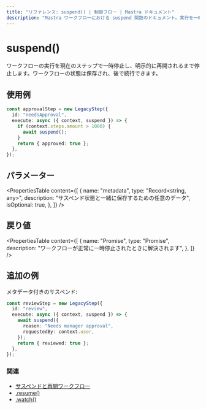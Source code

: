 ```yaml
---
title: "リファレンス: suspend() | 制御フロー | Mastra ドキュメント"
description: "Mastra ワークフローにおける suspend 関数のドキュメント。実行を一時停止し、再開されるまで待機します。"
---
```




# suspend()

ワークフローの実行を現在のステップで一時停止し、明示的に再開されるまで停止します。ワークフローの状態は保存され、後で続行できます。



## 使用例

```typescript
const approvalStep = new LegacyStep({
  id: "needsApproval",
  execute: async ({ context, suspend }) => {
    if (context.steps.amount > 1000) {
      await suspend();
    }
    return { approved: true };
  },
});
```



## パラメーター

<PropertiesTable
  content={[
    {
      name: "metadata",
      type: "Record<string, any>",
      description: "サスペンド状態と一緒に保存するための任意のデータ",
      isOptional: true,
    },
  ]}
/>



## 戻り値

<PropertiesTable
  content={[
    {
      name: "Promise<void>",
      type: "Promise",
      description: "ワークフローが正常に一時停止されたときに解決されます",
    },
  ]}
/>



## 追加の例

メタデータ付きのサスペンド:

```typescript
const reviewStep = new LegacyStep({
  id: "review",
  execute: async ({ context, suspend }) => {
    await suspend({
      reason: "Needs manager approval",
      requestedBy: context.user,
    });
    return { reviewed: true };
  },
});
```

### 関連

- [サスペンドと再開ワークフロー](../../docs/workflows-legacy/suspend-and-resume.mdx)
- [.resume()](./resume.mdx)
- [.watch()](./watch.mdx)

